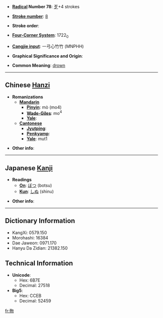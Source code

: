 * '''[[Wiktionary:Chinese radical index| Radical]] Number 78''': [[Wiktionary:Chinese radical index 歹|歹]]+4 strokes

* '''[[Wiktionary:Chinese total strokes index|Stroke number]]''': [[Wiktionary:Chinese total strokes index 8|8]]

* '''Stroke order''': 

* '''[[Wiktionary:Chinese four corner index|Four-Corner System]]''': 1722<sub>0</sub>

* '''[[Wiktionary:Chinese Cangjie index|Cangjie input]]''': 一弓心竹竹 (MNPHH)

* '''Graphical Significance and Origin''': 

* '''Common Meaning''': [[drown]]

----

== Chinese [[Hanzi]] ==

* '''Romanizations'''
** '''[[Mandarin]]'''
*** '''[[Pinyin]]''': mò (mo4)
*** '''[[Wade-Giles]]''': mo<sup>4</sup>
*** '''[[Yale]]''': 
** '''[[Cantonese]]'''
*** '''[[Jyutping]]''':
*** '''[[Penkyamp]]''': 
*** '''[[Yale]]''': mut1

* '''Other info''': 

----

== Japanese [[Kanji]] ==

* '''Readings'''
** '''[[On]]''': [[ぼつ]] (botsu)
** '''[[Kun]]''': [[しぬ]] (shinu)

* '''Other info''':  

----

== Dictionary Information ==

* KangXi: 0579.150
* Morohashi: 16384
* Dae Jaweon: 0971.170
* Hanyu Da Zidian: 21382.150

== Technical Information ==

* '''Unicode''':
** Hex: 6B7E
** Decimal: 27518
* '''Big5''':
** Hex: CCEB
** Decimal: 52459

[[fr:歾]]